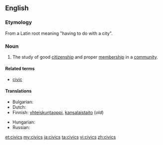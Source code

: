 ==English==

===Etymology===
From a Latin root meaning "having to do with a city".

===Noun===
{{head|en|noun}}

# The study of good [[citizenship]] and proper [[membership]] in a [[community]].

====Related terms====
* [[civic]]

====Translations====
{{trans-top|the study of good citizenship and proper membership in a community}}
* Bulgarian: {{t|bg|гражданско право|n}}
* Dutch: {{t|nl|maatschappijleer|f}}
* Finnish: [[yhteiskuntaoppi]], [[kansalaistaito]] (''old'')
{{trans-mid}}
* Hungarian: {{t|hu|állampolgári ismeretek}}
* Russian: {{t|ru|граждановедение|n|tr=graždanovédenije|sc=Cyrl}}
{{trans-bottom}}

[[et:civics]]
[[my:civics]]
[[ja:civics]]
[[ta:civics]]
[[vi:civics]]
[[zh:civics]]